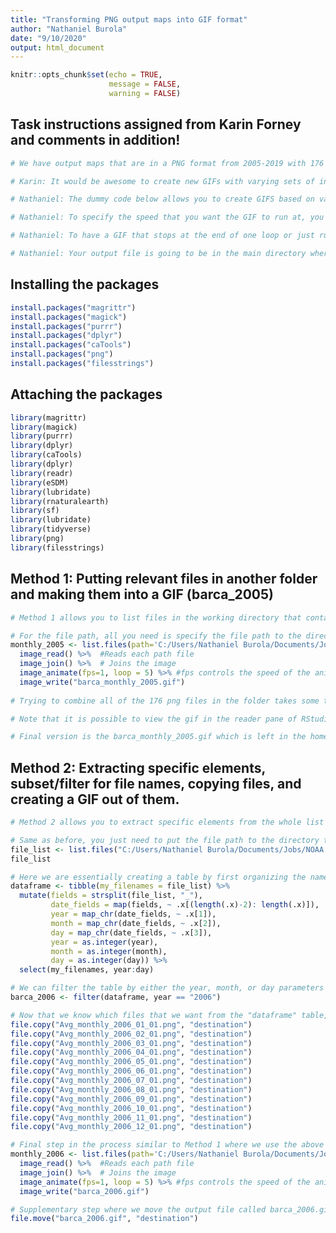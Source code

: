 ```yaml
---
title: "Transforming PNG output maps into GIF format"
author: "Nathaniel Burola"
date: "9/10/2020"
output: html_document
---
```

```r
knitr::opts_chunk$set(echo = TRUE, 
                      message = FALSE, 
                      warning = FALSE)
```

## Task instructions assigned from Karin Forney and comments in addition! 
```r
# We have output maps that are in a PNG format from 2005-2019 with 176 files in total 

# Karin: It would be awesome to create new GIFs with varying sets of input PNGs to run at user-specified speeds with a feature to allow the GIF to stop at the end or run on a loop.

# Nathaniel: The dummy code below allows you to create GIFS based on varying sets of input PNGs and run them at user-specified speeds. The issue is that combining all of the 176 PNG files slows down any system, so for this example I just used the 2005 input PNG data in another folder. 

# Nathaniel: To specify the speed that you want the GIF to run at, you can modify the fps parameter down below to either speed up or slow down the rate at which the GIF moves (1 = slow, 5 = fast, 10 = ultrafast). 

# Nathaniel: To have a GIF that stops at the end of one loop or just runs continuously is where the loop parameter comes into play. You can specify either 1 loop or 100 loops depending on your fancy. To have it loop continuously with no limit, simply delete the loop parameter.  

# Nathaniel: Your output file is going to be in the main directory where your work is set up! 
```

## Installing the packages 
```r
install.packages("magrittr")
install.packages("magick")
install.packages("purrr")
install.packages("dplyr")
install.packages("caTools")
install.packages("png")
install.packages("filesstrings")
```

## Attaching the packages 
```r
library(magrittr)
library(magick)
library(purrr)
library(dplyr)
library(caTools)
library(dplyr)
library(readr)
library(eSDM)
library(lubridate)
library(rnaturalearth)
library(sf)
library(lubridate)
library(tidyverse)
library(png)
library(filesstrings)
```

## Method 1: Putting relevant files in another folder and making them into a GIF (barca_2005)
```r
# Method 1 allows you to list files in the working directory that contains all of the PNG output maps for a specific year such as 2005 from the barca_2005 folder and combine them into a GIF. 

# For the file path, all you need is specify the file path to the directory that contains the folders but you need to have your own in order for it to work. 
monthly_2005 <- list.files(path='C:/Users/Nathaniel Burola/Documents/Jobs/NOAA and Ocean Associates/Whales-Fisheries Interaction Modeler/monthlybarca/barca_2005', pattern = '*.png*', full.names = TRUE) %>%  
  image_read() %>%  #Reads each path file 
  image_join() %>%  # Joins the image 
  image_animate(fps=1, loop = 5) %>% #fps controls the speed of the animation, loop controls the amount of times that the GIF loops. To loop with no limit, simply delete the loop parameter. 
  image_write("barca_monthly_2005.gif")
  
# Trying to combine all of the 176 png files in the folder takes some time and may slow down the process dramatically. This is why I only used the 2005 data to provide an example of what to do. 

# Note that it is possible to view the gif in the reader pane of RStudio through the command read.gif("filename"), I couldn't do it on my computer as it would crash the session incessantly. 

# Final version is the barca_monthly_2005.gif which is left in the home directory. 
```

## Method 2: Extracting specific elements, subset/filter for file names, copying files, and creating a GIF out of them.
```r
# Method 2 allows you to extract specific elements from the whole list of 176 PNG output maps, subset/filter them for file names by creating a data table with filename, year, day, and month, copy said files into another folder, and finally create a GIF out of them! 

# Same as before, you just need to put the file path to the directory that contains all of the folders but put your own file path to make it work. 
file_list <- list.files("C:/Users/Nathaniel Burola/Documents/Jobs/NOAA and Ocean Associates/Whales-Fisheries Interaction Modeler/monthlybarca/barca_monthly")
file_list

# Here we are essentially creating a table by first organizing the names of the files into a tibble first! Then, by using the mutate function, we create a table with 4 different columns with the filename, year, month, and day for all 176 PNG output maps! 
dataframe <- tibble(my_filenames = file_list) %>%  
  mutate(fields = strsplit(file_list, "_"), 
         date_fields = map(fields, ~ .x[(length(.x)-2): length(.x)]), 
         year = map_chr(date_fields, ~ .x[1]), 
         month = map_chr(date_fields, ~ .x[2]), 
         day = map_chr(date_fields, ~ .x[3]), 
         year = as.integer(year), 
         month = as.integer(month),
         day = as.integer(day)) %>%  
  select(my_filenames, year:day)

# We can filter the table by either the year, month, or day parameters by using the filter() function. In this example, we are filtering the year of 2006 to only show the respective PNG output maps that belong to that year.
barca_2006 <- filter(dataframe, year == "2006")

# Now that we know which files that we want from the "dataframe" table, we can simply copy the names of those files, and use the file.copy() command to copy said files moving them to a folder in the working directory. In this case, this is called "destination" which is the folder where the 2006 photos go too. 
file.copy("Avg_monthly_2006_01_01.png", "destination")
file.copy("Avg_monthly_2006_02_01.png", "destination")
file.copy("Avg_monthly_2006_03_01.png", "destination")
file.copy("Avg_monthly_2006_04_01.png", "destination")
file.copy("Avg_monthly_2006_05_01.png", "destination")
file.copy("Avg_monthly_2006_06_01.png", "destination")
file.copy("Avg_monthly_2006_07_01.png", "destination")
file.copy("Avg_monthly_2006_08_01.png", "destination")
file.copy("Avg_monthly_2006_09_01.png", "destination")
file.copy("Avg_monthly_2006_10_01.png", "destination")
file.copy("Avg_monthly_2006_11_01.png", "destination")
file.copy("Avg_monthly_2006_12_01.png", "destination")

# Final step in the process similar to Method 1 where we use the above code to construct a GIF out of the 2006 only PNG output maps. 
monthly_2006 <- list.files(path='C:/Users/Nathaniel Burola/Documents/Jobs/NOAA and Ocean Associates/Whales-Fisheries Interaction Modeler/monthlybarca/destination', pattern = '*.png*', full.names = TRUE) %>%  
  image_read() %>%  #Reads each path file 
  image_join() %>%  # Joins the image 
  image_animate(fps=1, loop = 5) %>% #fps controls the speed of the animation, loop controls the amount of times that the GIF loops. To loop with no limit, simply delete the loop parameter. 
  image_write("barca_2006.gif")

# Supplementary step where we move the output file called barca_2006.gif to the destination folder where all the relevant 2006 data is. 
file.move("barca_2006.gif", "destination")
```        


